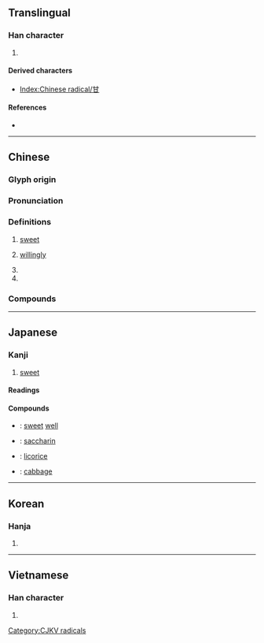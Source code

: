 {{character info/new}}
==Translingual==
{{stroke order|type=animate}}

===Han character===
{{Han char|rn=99|rad=甘|as=00|sn=5|four=44770|canj=TM|ids=⿻廿一}}

# {{mul-kangxi radical-def}}

====Derived characters====
* [[Index:Chinese radical/甘]]

====References====
* {{Han ref|kx=0753.190|dkj=21643|dj=1161.010|hdz=42413.010|uh=7518|ud=29976|bh=A5CC|bd=42444}}

[[Category:CJKV radicals]]

----

==Chinese==
{{zh-forms}}

===Glyph origin===
{{Han etym}}

===Pronunciation===
{{zh-pron
|m=gān
|c=gam1
|h=pfs=kâm
|md=kăng
|mn=kam/xm:kaⁿ
|mn_note=kam - literary; kaⁿ - vernacular
|w=
|mc=y
|oc=y
|cat=a,n,adv,pn
}}

===Definitions===
{{zh-hanzi}}

# [[sweet]]
#: {{zh-x|甘甜|sweet}}
#: {{zh-x|甘蔗|sugar cane}}
# [[willingly]]
#: {{zh-x|甘心|to be willing to}}
#: {{zh-x|甘願|[[willingly]]}}
# {{surname|lang=zh}}
# {{zh-abbrev|甘肅|Gansu}}

===Compounds===
{{zh-der|不甘|不甘寂寞|不甘後人|不甘心|不甘示弱|不甘雌伏|不甘食貧|不知甘苦|供膳甘肥|倒吃甘蔗|分甘|分甘共苦|同甘共苦|同甘同苦|善罷甘休|嚥苦吞甘|幣厚言甘|幣重言甘|心甘情願|旨甘|普降甘霖|樂貧甘賤|沛雨甘霖|爐甘石|甘之如薺|甘之如飴|甘之若素|甘之若飴|甘井先竭|甘伏|甘休|甘冒虎口|甘冽|甘分|甘分隨時|甘受|甘味|甘地主義|甘始|甘居中游|甘心|甘心如薺|甘心情願|甘心瞑目|甘心鈇鉞|甘拜下風|甘旨|甘旨肥濃|甘服|甘木|甘棠|甘棠之惠|甘棠有蔭|甘棠遺愛|甘死如飴|甘比亞|甘毳|甘水|甘油|甘泉|甘泉必竭|甘涼|甘珠爾|甘瓜苦蒂|甘甜|甘盡苦來|甘納豆|甘紫菜|甘結|甘羅|甘美|甘羞|甘肅|甘脆|甘膬|甘芳|甘苦|甘茂|甘草|甘草人物|甘草粉|甘菊|甘蔗|甘蔗板|甘蔗顛子|甘蕉|甘薯|甘薯簽|甘薯葉|甘藍|甘藷|甘處下流|甘蠅|甘言|甘言厚幣|甘言厚禮|甘言好辭|甘言巧辭|甘言美語|甘谷|甘貧守分|甘貧守志|甘貧守節|甘貧樂道|甘迺迪角|甘醴|甘限|甘雨|甘雨隨車|甘霖|甘露|甘露之變|甘露子|甘露水漿|甘露法雨|甘露滋心|甘願|甘食褕衣|甘馨之費|甘鮮|甜甘|硝化甘油|結球甘藍|絕甘分少|美甘甘|美食甘寢|肥甘|自甘墮落|苦盡甘來|荒漠甘泉|莫甘|蒲甘|蔫甘|褕衣甘食|誓不甘休|輸服甘結|食不求甘|食不甘味|飫甘饜肥|黃甘甘}}

{{zh-cat|Intermediate}}

----

==Japanese==

===Kanji===
{{ja-kanji|grade=c|rs=甘00}}

# [[sweet]]

====Readings====
{{ja-readings
|goon=かん<かん<かむ
|kanon=かん<かん<かむ
|kun=あま-い, うま-い, あま-んじる, あま-やかす, あま-える
}}

====Compounds====
{{der-top|Compounds}}
* {{ja-r|甘井|かんせい}}: [[sweet]] [[well]]
* {{ja-r|甘精|かんせい}}: [[saccharin]]
* {{ja-r|甘草|かんぞう}}: [[licorice]]
* {{ja-r|甘藍|かんらん}}: [[cabbage]]
{{der-bottom}}

----

==Korean==

===Hanja===
{{ko-hanja|hangeul=감|eumhun=|rv=gam|mr=kam|y=kam}}

# {{defn|lang=ko|sort=甘00}}

----

==Vietnamese==

===Han character===
{{vi-hantu|cam|rs=甘00}}

# {{defn|lang=vi|sort=甘00}}
